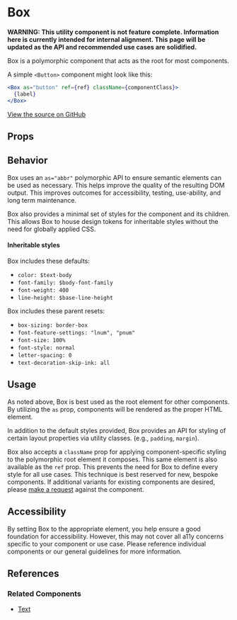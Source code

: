 
<Meta anchor />

# Box

**WARNING: This utility component is not feature complete. Information here is currently intended for internal alignment. This page will be updated as the API and recommended use cases are solidified.**

Box is a polymorphic component that acts as the root for most components.

A simple `<Button>` component might look like this:

```jsx
<Box as="button" ref={ref} className={componentClass}>
  {label}
</Box>
```

[View the source on GitHub](https://github.com/okta/odyssey/tree/master/packages/odyssey-react/src/components/Box)

## Props

<ArgsTable />

<ThemeTable componentThemeReducer={theme} />

## Behavior

Box uses an `as="abbr"` polymorphic API to ensure semantic elements can be used as necessary. This helps improve the quality of the resulting DOM output. This improves outcomes for accessibility, testing, use-ability, and long term maintenance.

Box also provides a minimal set of styles for the component and its children. This allows Box to house design tokens for inheritable styles without the need for globally applied CSS.

#### Inheritable styles

Box includes these defaults:

- `color: $text-body`
- `font-family: $body-font-family`
- `font-weight: 400`
- `line-height: $base-line-height`

Box includes these parent resets:

- `box-sizing: border-box`
- `font-feature-settings: "lnum", "pnum"`
- `font-size: 100%`
- `font-style: normal`
- `letter-spacing: 0`
- `text-decoration-skip-ink: all`

## Usage

As noted above, Box is best used as the root element for other components. By utilizing the `as` prop, components will be rendered as the proper HTML element.

In addition to the default styles provided, Box provides an API for styling of certain layout properties via utility classes. (e.g., `padding`, `margin`).

Box also accepts a `className` prop for applying component-specific styling to the polymorphic root element it composes. This same element is also available as the `ref` prop. This prevents the need for Box to define every style for all use cases. This technique is best reserved for new, bespoke components. If additional variants for existing components are desired, please [make a request](https://github.com/okta/odyssey/issues/new/choose) against the component.

## Accessibility

By setting Box to the appropriate element, you help ensure a good foundation for accessibility. However, this may not cover all a11y concerns specific to your component or use case. Please reference individual components or our general guidelines for more information.

## References

### Related Components

- [Text](?path=/docs/components-text-elements--span)
